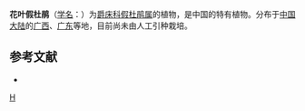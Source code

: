{{Speciesbox 
| genus = Barleria
| species = lupulina
| image = Barleria lupulina - Alipore - Kolkata 2013-02-10 4615.JPG
| authority =  Lindl.
}}

'''花叶假杜鹃'''（[[学名|学名]]：{{lang|la|''Barleria lupulina''}}）为[[爵床科|爵床科]][[假杜鹃属|假杜鹃属]]的植物，是中国的特有植物。分布于[[中国大陆|中国大陆]]的[[广西|广西]]、[[广东|广东]]等地，目前尚未由人工引种栽培。

== 参考文献 ==
<div class="references-small">
* {{cite web| url =http://www.bioinfo.cn/db05/KmzwSpecies.php?action=view&id=16| title =花叶假杜鹃| work =《中国高等植物数据库全库》| publisher =中国科学院微生物研究所| author =昆明植物研究所| accessdate =2009-02-20| deadurl =yes| archiveurl =https://web.archive.org/web/20160305012810/http://www.bioinfo.cn/db05/KmzwSpecies.php?action=view&id=16| archivedate =2016-03-05}}
</div>
{{Taxonbar|from=Q13025888}}

[[Category:假杜鹃属|H]]